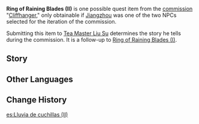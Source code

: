 {{Item Infobox
|id           = 100374
|image        = Book Letter.png
|type         = Quest Items
|description  = Segments from "Ring of Raining Blades (II)," mentioned by [[Tea Master Liu Su|Liusu]], that features the story of the [[Guhua Clan]]...
|source1      = Obtained during the [[Cliffhanger]] quest
}}
'''Ring of Raining Blades (II)''' is one possible quest item from the [[commission]] "[[Cliffhanger]]," only obtainable if [[Jiangzhou]] was one of the two NPCs selected for the iteration of the commission.

Submitting this item to [[Tea Master Liu Su]] determines the story he tells during the commission. It is a follow-up to [[Ring of Raining Blades (I)]].

==Story==
{{Dialogue start}}
{{Transclude|section=1|Cliffhanger|RRB2}}
{{Dialogue end}}

==Other Languages==
{{Other Languages
|en      = Ring of Raining Blades (II)
|zhs     = 《裁雨声・中》
|zhs_rm  = "Cái Yǔ Shēng · Zhōng"
|zht     = 《裁雨聲・中》
|zht_rm  = "Cái Yǔ Shēng · Zhōng"
|zh_tl   = "Sound of Rain Cutting · Part Two of Three"
|ja      = 『裁雨の音・中』
|ja_rm   = "Saiu no Oto - Chuu"
|ja_tl   = "Sound of Rain-Cutting - Volume Two of Three"
|ko      = 《비를 베는 소리・중》
|ko_rm   = 
|ko_tl   = 
|es      = Lluvia de cuchillas (II)
|es_tl   = 
|fr      = « Chroniques des lames de pluie - Tome II »
|fr_tl   = "Chronicles of Rainblades - Tome II"
|ru      = «Дождь клинков. Часть вторая»
|ru_tl   = 
|th      = "เสียงตัดฝน ตอนที่ 2"
|th_rm   = Siang tat fon tonthi 2
|th_tl   = "Sound of Cutting Rain <!--"when"?-->2"
|vi      = [Tài Vũ Thanh - 2]
|vi_tl   = 
|de      = „Schnitte im rauschenden Regen – Teil 2“
|de_tl   = "Cuts in Soughing Rain - Part II"
|id      = Suara Hujan Pedang (II)
|id_tl   = Sound of Sword Rain (II)
|pt      = Chuva de Lâminas - Parte II
|pt_tl   = 
}}

==Change History==
{{Change History|1.0}}

[[es:Lluvia de cuchillas (II)]]